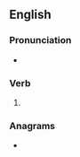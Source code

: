 ==English==

===Pronunciation===
* {{rhymes|eɪpt|lang=en}}

===Verb===
{{head|en|verb form}}

# {{en-past of|misshape}}

===Anagrams===
* {{anagrams|en|dameships}}